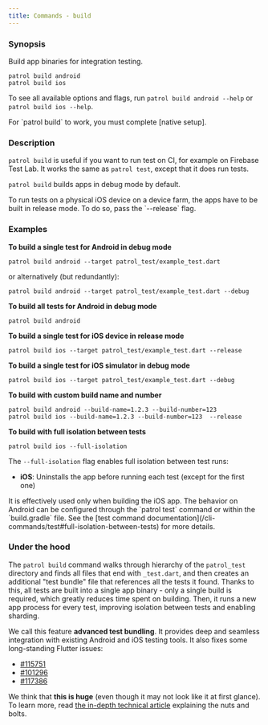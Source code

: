 ```yaml
---
title: Commands - build
---
```


### Synopsis

Build app binaries for integration testing.

```
patrol build android
patrol build ios
```

To see all available options and flags, run `patrol build android --help` or
`patrol build ios --help`.

<Info>
  For `patrol build` to work, you must complete [native setup].
</Info>

### Description

`patrol build` is useful if you want to run test on CI, for example on Firebase
Test Lab. It works the same as `patrol test`, except that it does run tests.

`patrol build` builds apps in debug mode by default.

<Info>
  To run tests on a physical iOS device on a device farm, the apps have to be
  built in release mode. To do so, pass the `--release` flag.
</Info>

### Examples

**To build a single test for Android in debug mode**

```
patrol build android --target patrol_test/example_test.dart
```

or alternatively (but redundantly):

```
patrol build android --target patrol_test/example_test.dart --debug
```

**To build all tests for Android in debug mode**

```
patrol build android
```

**To build a single test for iOS device in release mode**

```
patrol build ios --target patrol_test/example_test.dart --release
```

**To build a single test for iOS simulator in debug mode**

```
patrol build ios --target patrol_test/example_test.dart --debug
```

**To build with custom build name and number**

```
patrol build android --build-name=1.2.3 --build-number=123
patrol build ios --build-name=1.2.3 --build-number=123  --release
```

**To build with full isolation between tests**

```
patrol build ios --full-isolation
```

The `--full-isolation` flag enables full isolation between test runs:
- **iOS**: Uninstalls the app before running each test (except for the first one)

<Info>
    It is effectively used only when building the iOS app.
    The behavior on Android can be configured through the `patrol test` command or within the `build.gradle` file.
    See the [test command documentation](/cli-commands/test#full-isolation-between-tests) for more details.
</Info>

### Under the hood

The `patrol build` command walks through hierarchy of the `patrol_test`
directory and finds all files that end with `_test.dart`, and then creates an
additional "test bundle" file that references all the tests it found. Thanks to
this, all tests are built into a single app binary - only a single build is
required, which greatly reduces time spent on building. Then, it runs a new app
process for every test, improving isolation between tests and enabling sharding.

We call this feature **advanced test bundling**. It provides deep and seamless
integration with existing Android and iOS testing tools. It also fixes some
long-standing Flutter issues:

- [#115751](https://github.com/flutter/flutter/issues/115751)
- [#101296](https://github.com/flutter/flutter/issues/101296)
- [#117386](https://github.com/flutter/flutter/issues/117386)

We think that **this is huge** (even though it may not look like it at first
glance). To learn more, read [the in-depth technical article][patrol_v2_article]
explaining the nuts and bolts.

[patrol_v2_article]: https://leancode.co/blog/patrol-2-0-improved-flutter-ui-testing
[native setup]: /documentation
